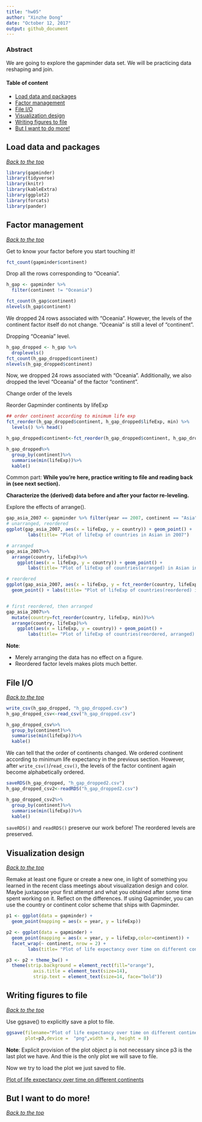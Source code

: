 ```yaml
---
title: "hw05"
author: "Xinzhe Dong"
date: "October 12, 2017"
output: github_document
---
```


### Abstract

We are going to explore the gapminder data set. We will be practicing data reshaping and join.

#### Table of content
-   [Load data and packages](#load-data-and-packages)
-   [Factor management](#factor-management)
-   [File I/O](#file-io)
-   [Visualization design](#visualization-design)
-   [Writing figures to file](#writing-figures-to-file)
-   [But I want to do more!](#but-i-want-to-do-more)



Load data and packages
----------------------

[*Back to the top*](#abstract)

```r
library(gapminder)
library(tidyverse)
library(knitr)
library(kableExtra)
library(ggplot2)
library(forcats)
library(pander)
```


Factor management
-----------------

[*Back to the top*](#abstract)

Get to know your factor before you start touching it!
```r
fct_count(gapminder$continent)
```

Drop all the rows corresponding to "Oceania".
```r
h_gap <- gapminder %>%
  filter(continent != "Oceania")

fct_count(h_gap$continent)
nlevels(h_gap$continent)
```
We dropped 24 rows associated with "Oceania". However, the levels of the continent factor itself do not change. "Oceania" is still a level of "continent".

Dropping "Oceania" level.
```r
h_gap_dropped <- h_gap %>% 
  droplevels()
fct_count(h_gap_dropped$continent)
nlevels(h_gap_dropped$continent)
```
Now, we dropped 24 rows associated with "Oceania". Additionally, we also dropped the level "Oceania" of the factor "continent".


Change order of the levels

Reorder Gapminder continents by lifeExp
```r
## order continent according to minimum life exp
fct_reorder(h_gap_dropped$continent, h_gap_dropped$lifeExp, min) %>% 
  levels() %>% head()

h_gap_dropped$continent<-fct_reorder(h_gap_dropped$continent, h_gap_dropped$lifeExp, min)

h_gap_dropped%>%
  group_by(continent)%>%
  summarise(min(lifeExp))%>%
  kable()
```

Common part:
**While you’re here, practice writing to file and reading back in (see next section).**


**Characterize the (derived) data before and after your factor re-leveling.**

Explore the effects of arrange().

```r
gap_asia_2007 <- gapminder %>% filter(year == 2007, continent == "Asia")
# unarranged, reordered
ggplot(gap_asia_2007, aes(x = lifeExp, y = country)) + geom_point() +
        labs(title= "Plot of lifeExp of countries in Asian in 2007") 

# arranged
gap_asia_2007%>%
  arrange(country, lifeExp)%>%
    ggplot(aes(x = lifeExp, y = country)) + geom_point() +
        labs(title= "Plot of lifeExp of countries(arranged) in Asian in 2007") 

# reordered
ggplot(gap_asia_2007, aes(x = lifeExp, y = fct_reorder(country, lifeExp, min))) +
  geom_point() + labs(title= "Plot of lifeExp of countries(reordered) in Asian in 2007") 


# first reordered, then arranged
gap_asia_2007%>%
  mutate(country=fct_reorder(country, lifeExp, min))%>%
  arrange(country, lifeExp)%>%
    ggplot(aes(x = lifeExp, y = country)) + geom_point() +
        labs(title= "Plot of lifeExp of countries(reordered, arranged) in Asian in 2007") 
```

**Note**: 

* Merely arranging the data has no effect on a figure.
* Reordered factor levels makes plots much better.


File I/O
--------

[*Back to the top*](#abstract)


```r
write_csv(h_gap_dropped, "h_gap_dropped.csv")
h_gap_dropped_csv<-read_csv("h_gap_dropped.csv")

h_gap_dropped_csv%>%
  group_by(continent)%>%
  summarise(min(lifeExp))%>%
  kable()
```

We can tell that the order of continents changed. We ordered continent according to minimum life expectancy in the previous section. However, after `write_csv()`/`read_csv()`, the levels of the factor continent again become alphabetically ordered.

```r
saveRDS(h_gap_dropped, "h_gap_dropped2.csv")
h_gap_dropped_csv2<-readRDS("h_gap_dropped2.csv")

h_gap_dropped_csv2%>%
  group_by(continent)%>%
  summarise(min(lifeExp))%>%
  kable()

```

`saveRDS()` and `readRDS()` preserve our work before! The reordered levels are preserved.


Visualization design
--------------------

[*Back to the top*](#abstract)


Remake at least one figure or create a new one, in light of something you learned in the recent class meetings about visualization design and color. Maybe juxtapose your first attempt and what you obtained after some time spent working on it. Reflect on the differences. If using Gapminder, you can use the country or continent color scheme that ships with Gapminder.

```r

p1 <- ggplot(data = gapminder) + 
  geom_point(mapping = aes(x = year, y = lifeExp))

p2 <- ggplot(data = gapminder) + 
  geom_point(mapping = aes(x = year, y = lifeExp,color=continent)) + 
  facet_wrap(~ continent, nrow = 2) + 
        labs(title= "Plot of life expectancy over time on different continents") 

p3 <- p2 + theme_bw() +
  theme(strip.background = element_rect(fill="orange"),
          axis.title = element_text(size=14),
          strip.text = element_text(size=14, face="bold"))

```

Writing figures to file
-----------------------

[*Back to the top*](#abstract)

Use ggsave() to explicitly save a plot to file.
```r
ggsave(filename="Plot of life expectancy over time on different continents",
       plot=p3,device =  "png",width = 8, height = 8)

```

**Note**: Explicit provision of the plot object p is not necessary since p3 is the last plot we have. And thie is the only plot we will save to file.

Now we try to load the plot we just saved to file.

[Plot of life expectancy over time on different continents](/Users/hannahdong/Desktop/Stat545/STAT545-hw-Dong-Xinzhe/hw05/Plot\ of\ life\ expectancy\ over\ time\ on\ different\ continents)


But I want to do more!
----------------------

[*Back to the top*](#abstract)



